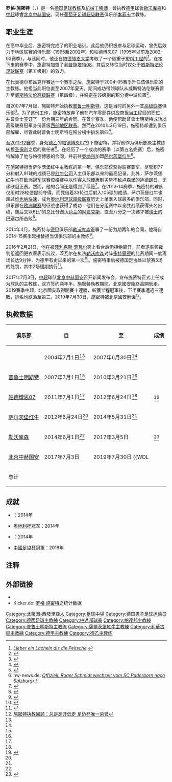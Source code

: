 {{noteTA
|G1=football|G2=uefa|G4=德甲
}}
{{Infobox football biography
| name = 罗格·施密特<br>{{lang|de|Roger Schmidt}}
| image = Roger-Schmidt-2015-08.jpg
| image_size = 200
| caption = 
| height = {{height|m=1.88}}
| birth_date = {{Birth date and age|1967|3|13|df=y}}
| birth_place = {{BRD}}[[基尔斯佩|基尔斯佩]]
| currentclub = [[里斯本與本菲卡體育|本菲卡]] (領隊)
| position = [[中场|中场]]
| years1 =  {{0|0000}}–1985  
| years2 =  1986–1987 
| years3 =  1988–1990 
| years4 =  1990–1995
| years5 =  1995–2002
| years6 =  2002–2003
| years7 =  2003–2004
| years8 =  2004–2005
| clubs1 =  基尔斯佩
| clubs2 =  {{link-de|红白吕登沙伊德|Rot-Weiß Lüdenscheid}} 
| clubs3 =  普雷滕贝格
| clubs4 =  [[帕德博恩07|帕德博恩-诺伊豪斯]]
| clubs5 =  {{link-de|费尔足球俱乐部|SC Verl|费尔}}
| clubs6 =  [[帕德博恩07|帕德博恩07]]
| clubs7 =  [[利普施塔特08|利普施塔特08]]
| clubs8 =  {{link-de|德尔布吕克足球俱乐部|Delbrücker SC|德尔布吕克}}
| caps1 =    
| caps2 =    
| caps3 =    
| caps4 =    
| caps5 = 208   
| caps6 = 25   
| caps7 = 26   
| caps8 =    
| goals1 = 
| goals2 = 
| goals3 = 
| goals4 = 
| goals5 = 53
| goals6 = 2
| goals7 = 4
| goals8 = 
| manageryears1 =  2004–2007 
| manageryears2 =  2007–2010
| manageryears3 =  2011–2012 
| manageryears4 =  2012–2014
| manageryears5 =  2014–2017
| manageryears6 =  2017–2019
| manageryears7 = 2020–2022
| manageryears8 = 2022–
| managerclubs1 =  {{link-de|德尔布吕克足球俱乐部|Delbrücker SC|德尔布吕克}}
| managerclubs2 =  [[普鲁士明斯特|普鲁士明斯特]]
| managerclubs3 =  [[帕德博恩07|帕德博恩07]]
| managerclubs4 =  [[萨尔茨堡红牛|萨尔茨堡红牛]]
| managerclubs5 =  [[勒沃库森足球俱乐部|勒沃库森]]
| managerclubs6 =  [[北京中赫国安足球俱乐部|北京中赫国安]]
| managerclubs7 = [[PSV燕豪芬|PSV燕豪芬]]
| managerclubs8 = [[里斯本與本菲卡體育|本菲卡]]
}}
'''罗格·施密特'''（{{lang-de|'''Roger Schmidt'''}}，{{bd|1967年|3月13日|catIdx=Schmidt, Roger}}）是一名[[德国|德国]][[足球教练|足球教练]]及[[机械工程师|机械工程师]]，曾执教[[德甲|德甲]]球會[[勒沃库森足球俱乐部|勒沃库森]]和[[中超|中超]]球會[[北京中赫国安|北京中赫国安]]。现任[[葡萄牙足球超级联赛|葡萄牙足球超级联赛]]俱乐部[[里斯本與本菲卡體育|本菲卡]]主教练。

==职业生涯==
在高中毕业后，施密特完成了{{link-de|工具机械师|Werkzeugmechaniker}}的职业培训。此后他仍积极参与足球运动，曾先后效力于[[德国足球地区联赛|地区联赛]]的俱乐部{{link-de|费尔足球俱乐部|SC Verl|费尔}}（1995至2002年）和[[帕德博恩07|帕德博恩07]]（1995年以前及2002-03赛季）。与此同时，他还在[[帕德博恩大学|帕德博恩大学]]考取了一个侧重于[[塑料工程|塑料工程]]的{{link-de|机械工程学位|Studium Maschinenbau}}<ref>[http://www.ingenieurkarriere.de/bewerberservice/karrieremagazin/management/akt_ausg_detail.asp?id=54562 ''Lieber ein Lächeln als die Peitsche''] {{webarchive|url=https://archive.is/20130217064430/http://www.ingenieurkarriere.de/bewerberservice/karrieremagazin/management/akt_ausg_detail.asp?id=54562 |date=2013-02-17 }}</ref>。在接下来的赛季中，施密特加盟了[[利普施塔特08|利普施塔特08]]，其后又转往当时仅处于[[威斯特法伦足球联赛|威斯特法伦足球联赛]]（第五级别）的{{link-de|德尔布吕克足球俱乐部|Delbrücker SC|德尔布吕克}}效力。

在代表德尔布吕克作赛达一个赛季之后，施密特于2004-05赛季升任该俱乐部的主教练。他担当此职位直至2007年夏天，期间成功带领球队从威斯特法伦联赛晋升至[[威斯特法伦足球高级联赛|威斯特法伦高级联赛]]（第四级），并稳定在该级别的积分榜中游位置<ref name=delbrueckerjob>{{cite web|title=Delbrücker SC .:. Coaches from A-Z|url=http://www.worldfootball.net/teams/delbruecker-sc/9/|publisher=World Football|accessdate=2013-03-25|archive-date=2017-11-07|archive-url=https://web.archive.org/web/20171107014601/http://www.worldfootball.net/teams/delbruecker-sc/9/|dead-url=no}}</ref>。

自2007年7月起，施密特开始执教[[普鲁士明斯特|普鲁士明斯特]]，这是当时的另外一支[[德国足球高级联赛|高级联赛]]俱乐部<ref name=preussenmuensterjob>{{cite news|title=Schmidt trainiert die Preußen|url=http://www.kicker.de/news/fussball/amateure/amateurligen.html/365289/artikel_schmidt-trainiert-die-preussen.html|accessdate=2013-03-25|newspaper=kicker|date=2007-05-07}}</ref>。为了这份工作，施密特放弃了他在汽车零部件供应商{{link-de|本特勒|Benteler (Unternehmen)}}担当[[工程师|工程师]]的职位，并普鲁士签订了一份为期三年的合同。在首个赛季，他便帮助普鲁士明斯特成功以高级联赛冠军身份晋级[[德国足球西部地区联赛|西部地区联赛]]。然而在2010年3月19日，施密特却遭到俱乐部解雇，尽管此时普鲁士明斯特在积分榜中排名第四<ref name=preussenmuenstersacking>{{cite web|title=Fascher folgt auf Schmidt|url=http://www.kicker.de/news/fussball/regionalliga/startseite/522617/artikel_fascher-folgt-auf-schmidt.html|publisher=kicker|accessdate=2013-03-25}}</ref>。

至[[2011年至2012年德国足球乙级联赛|2011-12赛季]]，身处[[德乙|德乙]]的[[帕德博恩07|帕德博恩07]]签下施密特，并将他作为俱乐部原主教练{{link-de|安德雷·舒伯特|André Schubert}}转投[[圣保利足球俱乐部|圣保利]]之后的继任者<ref name=padebornjob>{{cite news|title=Schmidt übernimmt und bekommt drei Neue|url=http://www.kicker.de/news/fussball/2bundesliga/startseite/552182/artikel_schmidt-uebernimmt-und-bekommt-drei-neue.html|accessdate=2013-03-25|newspaper=kicker|date=2011-05-09}}</ref>。在经历了一个成功的赛季（以第五名完赛）后，施密特解除了他与帕德博恩的合同，并前往[[奥地利|奥地利]]加盟[[萨尔茨堡红牛|萨尔茨堡红牛]]<ref>nw-news.de: [http://www.nw-news.de/sport/sc_paderborn_07/6832302_Kicker_Roger_Schmidt_wechselt_vom_SC_Paderborn_nach_Salzburg.html ''Offiziell: Roger Schmidt wechselt vom SC Paderborn nach Salzburg'']</ref>。

在施密特担当萨尔茨堡红牛主教练的第一年，俱乐部仅获得联赛亚军，尽管积77分和射入91球的成绩已是[[红牛公司|红牛公司]]入主俱乐部以来的最高记录。此外，萨尔茨堡红牛也在[[2012–13年歐洲冠軍聯賽#外圍賽第二圈|欧洲冠军联赛资格赛]]中以[[作客入球優惠制|作客入球優惠制]]劣势不敌[[卢森堡|卢森堡]]的[[迪德朗日足球俱樂部|迪德朗日]]，无缘欧冠正赛。然而，他的合同还是得到了续签<ref name=redbullsalzburgjob>{{cite web|title=Offiziell: Roger Schmidt wechselt vom SC Paderborn nach Salzburg|date=2012-06-24|accessdate=2012-07-17|publisher=nw-news.de|url=http://www.nw-news.de/sport/sc_paderborn_07/6832302_Kicker_Roger_Schmidt_wechselt_vom_SC_Paderborn_nach_Salzburg.html}}</ref>。在2013-14赛季，施密特的球队仅用时28轮便提前夺得{{link-de|奥地利足球冠军|Österreichischer Meister (Fußball)}}。而凭借着33轮过后射入105球的成绩，萨尔茨堡红牛也超过[[维也纳快速|维也纳快速]]，成为[[奥地利足球超级联赛|奥地利足球超级联赛]]历史上单季入球最多的俱乐部。同时，俱乐部在[[2013–14年歐霸盃|欧洲联赛]]的征战也获得了成功：他们在分组赛中以全胜战绩获得头名出线，随后又以6比1的总比分淘汰[[荷兰|荷兰]]的[[阿贾克斯|阿贾克斯]]，直至八分之一决赛才被[[瑞士|瑞士]]的[[巴塞尔足球俱乐部|巴塞尔]]所击败<ref>{{cite web|url=http://sports.sohu.com/20140321/n396964491_4.shtml|title=欧联杯-里昂晋级 塞维利亚4-3点球淘汰同城死敌|publisher=搜狐|date=2014-03-21|accessdate=2015-04-21}}</ref>。

2014年4月，施密特与[[德甲|德甲]]俱乐部[[勒沃库森足球俱乐部|勒沃库森]]签署了一份为期两年的合同，他将自2014-15赛季起接替{{link-de|萨沙·莱万多夫斯基|Sascha Lewandowski}}担当该俱乐部的主教练<ref name="Bayer Leverkusen name Roger Schmidt as Sami Hyypia replacement">{{cite news|title=Bayer Leverkusen name Roger Schmidt as Sami Hyypia replacement|url=http://www.bbc.com/sport/0/football/27163223|accessdate=2014-04-27|newspaper=BBC Sports|date=2014-04-25}}</ref>。

2016年2月21日，他在被[[菲利克斯·茨瓦尔|菲利克斯·茨瓦尔]]罚上看台后仍拒绝离开，前者遂率领裁判组返回更衣室表示抗议，茨瓦尔在执法[[勒沃库森足球俱乐部|勒沃库森]]对阵[[多特蒙德足球俱樂部|多特蒙德]]的比赛期间一度离场长达9分钟，为德甲有史以来的第一次<ref>{{cite web|url=http://www.faz.net/aktuell/sport/fussball/bundesliga/schiri-felix-zwayer-erklaert-verweis-von-trainer-roger-schmidt-14083293.html |title=„Herr Schmidt hat sich derart unsportlich verhalten“|publisher=[[法兰克福汇报|Frankfurter Allgemeine Zeitung]]|date=2016-02-21|accessdate=2016-12-23}}</ref>。施密特事后被德国足协处以禁赛5场的处罚，其中2场缓期执行<ref>{{cite web|url=http://www.chinanews.com/ty/2016/02-25/7772065.shtml|title=德甲"罢吹门"酿重罚 药厂主帅被停赛5场+罚款2万|publisher=[[中国新闻网|中国新闻网]]|date=2016-02-25|accessdate=2016-12-23}}</ref>。

2017年7月3日，[[中超|中超]]球队[[北京中赫国安|北京中赫国安]]召开新闻发布会，宣布施密特正式上任成为球队的主教练，双方签约两年半。施密特執教期間，北京國安始終高開低走。2019賽季中超，北京國安取得開賽十連勝，斬獲半程冠軍後，下半賽季遭遇三連敗，排名也跌落至第三。2019年7月30日，施密特被北京國安解僱<ref>[https://sports.sina.com.cn/china/j/2019-07-30/doc-ihytcerm7428232.shtml 施密特执教回顾：总是高开低走 足协杯唯一荣誉]</ref>。

==执教数据==
{{updated|2017年7月1日}}

{| class="wikitable" style="text-align: center"
|-
!rowspan="2"| 俱乐部
!rowspan="2"| 自
!rowspan="2"| 至
!colspan="6"| 成绩
|-
!{{Tooltip|场|执教场次}}
!{{Tooltip|胜|胜场}}
!{{Tooltip|平|平场}}
!{{Tooltip|负|负场}}
!{{Tooltip|胜%|胜率}}
!{{Tooltip|注|注释}}
|-
| {{link-de|德尔布吕克足球俱乐部|Delbrücker SC|德尔布吕克}}
| 2004年7月1日<ref name=delbrueckerjob/>
| 2007年6月30日<ref name=delbrueckerjob/>
{{WDL|99|40|25|34}}
| 
|-
| [[普鲁士明斯特|普鲁士明斯特]]
| 2007年7月1日<ref name=preussenmuensterjob/>
| 2010年3月21日<ref name=preussenmuenstersacking/>
{{WDL|93|44|28|21}}
| 
|-
| [[帕德博恩07|帕德博恩07]]
| 2011年7月1日<ref name=padebornjob/>
| 2012年6月24日<ref name=redbullsalzburgjob/>
{{WDL|36|18|10|8}}
| <ref>{{cite web|title=SC Paderborn 07|url=http://www.kicker.de/news/fussball/bundesliga/vereine/1-bundesliga/2014-15/sc-paderborn-07-109/trainer.html|website=kicker.de|publisher=kicker|accessdate=2014-07-25}}</ref>
|-
| [[萨尔茨堡红牛|萨尔茨堡红牛]]
| 2012年6月24日<ref name=redbullsalzburgjob/>
| 2014年5月31日<ref name="Bayer Leverkusen name Roger Schmidt as Sami Hyypia replacement"/>
{{WDL|57|36|15|6}}
| 
|-
| [[勒沃库森足球俱乐部|勒沃库森]]
| 2014年6月1日<ref name="Bayer Leverkusen name Roger Schmidt as Sami Hyypia replacement"/>
| 2017年3月5日
{{WDL|128|62|29|37}}
| <ref>{{cite web|title=Bayer 04 Leverkusen|url=http://www.kicker.de/news/fussball/bundesliga/vereine/1-bundesliga/2014-15/bayer-leverkusen-9/trainer.html|website=kicker.de|publisher=kicker|accessdate=2014-07-25}}</ref>
|-
|[[北京中赫国安|北京中赫国安]]
| 2017年7月3日
| 2019年7月30日
{{WDL||||}}
| 
|-
! colspan="3"| 总计
{{WDLtot|391|187|106|98}}
|}

==成就==
* {{link-de|奥地利足球冠军|Österreichischer Meister (Fußball)}}：2014年
* [[奥地利杯|奥地利杯]]冠军：2014年
* {{link-de|奥地利球员联合会足球大奖|VdF-Fußballerwahl|奥地利年度最佳教练}}：2014年
*[[中國足協杯|中國足協杯]]冠軍：2018年

==注释==
{{portal box|人物|德國|足球}}
{{reflist}}

==外部链接==
{{Commonscat|Roger Schmidt}}
* {{Fussballdaten|schmidtroger}}
* Kicker.de: [http://www.kicker.de/news/fussball/2bundesliga/vereine/2-bundesliga/2011-12/4088/trainer_roger-schmidt.html 罗格·施密特]之统计数据  {{de icon}}

{{本菲卡球员名单}}
{{2017年中超分类名单北京}}
{{2018年中超分类名单北京}}

{{DEFAULTSORT:Schmidt, Roger}}
[[Category:北萊因-西發里亞人|Category:北萊因-西發里亞人]]
[[Category:足球中場|Category:足球中場]]
[[Category:德国男子足球运动员|Category:德国男子足球运动员]]
[[Category:德國足球主教練|Category:德國足球主教練]]
[[Category:柏達邦球員|Category:柏達邦球員]]
[[Category:柏達邦主教練|Category:柏達邦主教練]]
[[Category:普鲁士明斯特主教练|Category:普鲁士明斯特主教练]]
[[Category:薩爾茨堡紅牛主教練|Category:薩爾茨堡紅牛主教練]]
[[Category:利華古遜主教練|Category:利華古遜主教練]]
[[Category:德甲主教練|Category:德甲主教練]]
[[Category:德乙主教练|Category:德乙主教练]]